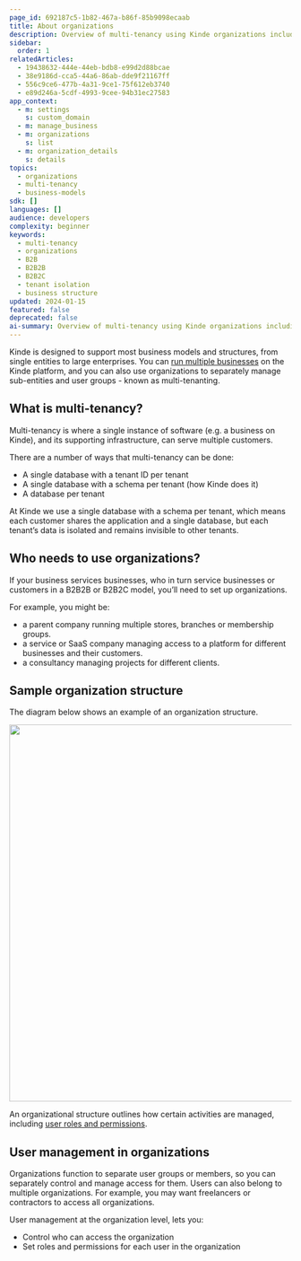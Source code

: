 ```yaml
---
page_id: 692187c5-1b82-467a-b86f-85b9098ecaab
title: About organizations
description: Overview of multi-tenancy using Kinde organizations including business models, tenant isolation, and user management across multiple organizational structures.
sidebar:
  order: 1
relatedArticles:
  - 19438632-444e-44eb-bdb8-e99d2d88bcae
  - 38e9186d-cca5-44a6-86ab-dde9f21167ff
  - 556c9ce6-477b-4a31-9ce1-75f612eb3740
  - e89d246a-5cdf-4993-9cee-94b31ec27583
app_context:
  - m: settings
    s: custom_domain
  - m: manage_business
  - m: organizations
    s: list
  - m: organization_details
    s: details
topics:
  - organizations
  - multi-tenancy
  - business-models
sdk: []
languages: []
audience: developers
complexity: beginner
keywords:
  - multi-tenancy
  - organizations
  - B2B
  - B2B2B
  - B2B2C
  - tenant isolation
  - business structure
updated: 2024-01-15
featured: false
deprecated: false
ai-summary: Overview of multi-tenancy using Kinde organizations including business models, tenant isolation, and user management across multiple organizational structures.
---
```


Kinde is designed to support most business models and structures, from single entities to large enterprises. You can [run multiple businesses](/build/set-up-options/run-multiple-businesses/) on the Kinde platform, and you can also use organizations to separately manage sub-entities and user groups - known as multi-tenanting.

## What is multi-tenancy?

Multi-tenancy is where a single instance of software (e.g. a business on Kinde), and its supporting infrastructure, can serve multiple customers.

There are a number of ways that multi-tenancy can be done:

- A single database with a tenant ID per tenant
- A single database with a schema per tenant (how Kinde does it)
- A database per tenant

At Kinde we use a single database with a schema per tenant, which means each customer shares the application and a single database, but each tenant’s data is isolated and remains invisible to other tenants.

## Who needs to use organizations?

If your business services businesses, who in turn service businesses or customers in a B2B2B or B2B2C model, you’ll need to set up organizations.

For example, you might be:

- a parent company running multiple stores, branches or membership groups.
- a service or SaaS company managing access to a platform for different businesses and their customers.
- a consultancy managing projects for different clients.

## Sample organization structure

The diagram below shows an example of an organization structure.

<img
  src="https://imagedelivery.net/skPPZTHzSlcslvHjesZQcQ/84dfbf3e-75bd-4f4a-d513-94088fc10100/public"
  alt=""
  width="672px"
  height="auto"
  fetchpriority="low"
  loading="lazy"
  decoding="async"
/>

An organizational structure outlines how certain activities are managed, including [user roles and permissions](/manage-users/roles-and-permissions/apply-roles-and-permissions-to-users/).

## User management in organizations

Organizations function to separate user groups or members, so you can separately control and manage access for them. Users can also belong to multiple organizations. For example, you may want freelancers or contractors to access all organizations.

User management at the organization level, lets you:

- Control who can access the organization
- Set roles and permissions for each user in the organization
